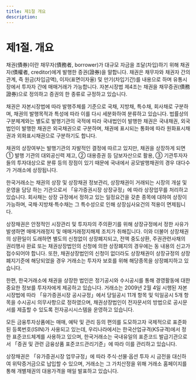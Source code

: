 ```yaml
---
title: 제1절 개요
description:
---
```


# 제1절. 개요
 
채권(債券)이란 채무자(債務者, borrower)가 대규모 자금을 조달(차입)하기 위해 채권자(債權者, creditor)에게 발행한 증권(證券)을 말합니다. 채권은 채무자와 채권자 간의 관계, 즉 원금(차입금액), 이자(표면이자율) 및 만기(차입기간)를 내용으로 하며 유통시장에서 투자자 간에 매매거래<GTooltipIcon desc="채권은 투자자 간 매매거래를 통해 채권자의 지위가 이전되며 투자자와 채권자는 동일한 의미로 사용함" severity="info"/>가 가능합니다. 자본시장법 제4조는 채권을 채무증권(債務證券)으로 정의<GTooltipIcon dsec="채무증권을 국채증권, 지방채증권, 특수채증권, 사채권, 기업어음증권 및 그 밖에 이와 유사한 것으로서 지급청구권이 표시된 것으로 정의함(법 제4조 제3항)" sevrity="info"/>하고 증권의 한 종류로 규정하고 있습니다. 

채권은 자본시장법에 따라 발행주체를 기준으로 국채, 지방채, 특수채, 회사채로 구분하며, 채권의 발행목적과 특성에 따라 이를 다시 세분화하여 분류하고 있습니다. 법률상의 구분체계와는 별도로 발행기관의 국적에 따라 국내법인이 발행한 채권은 국내채권, 외국법인이 발행한 채권은 외국채권으로 구분하며, 채권에 표시되는 통화에 따라 원화표시채권과 외화표시채권으로 구분하기도 합니다. 

채권의 상장여부는 발행기관의 자발적인 결정에 따르고 있지만, 채권을 상장하게 되면 ① 발행 기관의 대외공신력 제고, ② 대용증권 등 담보자산으로 활용, ③ 기관투자자들의 투자대상으로 분류 등의 장점이 있기 때문에 국내에서 공모발행채권의 경우 대다수가 거래소에 상장됩니다<GTooltipIcon desc="ʼ14년말 기준으로 발행잔액 1,589조 원 중 1,456조 원이 한국거래소에 상장되어 있음(상장비중 91%)" severity="info"/>.

한국거래소는 채권의 상장 및 상장채권 정보관리, 상장채권이 거래되는 시장의 개설 및 운영을 담당 하는 기관으로서 「유가증권시장 상장규정」에 따라 상장업무를 처리하고 있습니다. 회사채는 상장 규정에서 정하고 있는 일정요건을 갖춘 종목에 대하여 상장이 가능하며, 국채·지방채·특수채는 그 특수성으로 인해 상장심사요건의 적용이 면제됩니다.

상장채권은 안정적인 시장관리 및 투자자의 주의환기를 위해 상장규정에서 정한 사유가 발생하면 매매거래정지 및 매매거래정지해제 조치가 취해집니다. 이와 더불어 상장채권의 상환일이 도래하면 별도의 신청없이 상장폐지되고, 전액 중도상환, 주권관련사채의 권리행사 완료 또는 채권상장법인의 신청에 의한 상장폐지의 경우에는 동 내용의 신고가 접수되어야 합니다. 또한, 채권상장법인의 신청이 없더라도 상장채권이 상장규정의 상장폐지기준에 해당되었을 경우 거래소는 투자자 보호를 위해 해당종목을 상장폐지하고 있습니다.

한편, 한국거래소에 채권을 상장한 법인은 정기공시와 수시공시를 통해 경영활동에 대한 중요한 정보를 투자자에게 제공하고 있습니다. 거래소는 2009년 2월 4일 시행된 자본시장법에 따라 「유가증권시장 공시규정」에서 당일공시 11개 항목 및 익일공시 5개 항목을 수시공시 의무사항으로 정하였으며, 채권상장법인이 전자문서의 방법으로 공시문서를 제출할 수 있도록 전자공시시스템을 운영하고 있습니다. 

모든 금융투자상품에는 매매, 예탁 및 관리 등의 편의를 도모하고자 국제적으로 표준화된 등록번호(ISIN)가 사용되고 있는데, 우리나라에서는 한국산업규격(KS규격)에서 정한 표준코드체계를 사용하고 있으며, 한국거래소는 국내유일의 표준코드 발급기관으로서 「증권 및 관련 금융상품 표준코드관리기준」에 따라 이를 관리하고 있습니다. 

상장채권은 「유가증권시장 업무규정」에 따라 주식·선물·옵션 투자 시 금전을 대신하여 위탁증거금으로 납입할 수 있으며, 거래소는 그 가치산정을 위해 거래소 홈페이지를 통해 개별채권의 대용가격을 매일 발표하고 있습니다.

